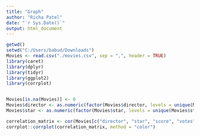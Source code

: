 ```yaml
---
title: "Graph"
author: "Richa Patel"
date: "`r Sys.Date()`"
output: html_document
---
```

```r
getwd()
setwd("C:/Users/babud/Downloads")
Movies <- read.csv("./movies.csv", sep = ",", header = TRUE)
library(caret)
library(dplyr)
library(tidyr)
library(ggplot2)
library(corrplot)


Movies[is.na(Movies)] <- 0
Movies$director <- as.numeric(factor(Movies$director, levels = unique(Movies$director)))
Movies$star <- as.numeric(factor(Movies$star, levels = unique(Movies$star)))

correlation_matrix <- cor(Movies[c("director", "star", "score", "votes", "budget", "gross")])
corrplot::corrplot(correlation_matrix, method = "color")

```